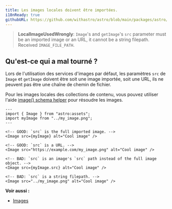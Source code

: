 ```yaml
---
title: Les images locales doivent être importées.
i18nReady: true
githubURL: https://github.com/withastro/astro/blob/main/packages/astro/src/core/errors/errors-data.ts
---
```


> **LocalImageUsedWrongly**: `Image`'s and `getImage`'s `src` parameter must be an imported image or an URL, it cannot be a string filepath. Received `IMAGE_FILE_PATH`.

## Qu'est-ce qui a mal tourné ?
Lors de l'utilisation des services d'images par défaut, les paramètres `src` de `Image` et `getImage` doivent être soit une image importée, soit une URL, ils ne peuvent pas être une chaîne de chemin de fichier.

Pour les images locales des collections de contenu, vous pouvez utiliser l'aide [image() schema helper](/fr/guides/images/#images-dans-les-collections-de-contenu) pour résoudre les images.

```astro
---
import { Image } from "astro:assets";
import myImage from "../my_image.png";
---

<!-- GOOD: `src` is the full imported image. -->
<Image src={myImage} alt="Cool image" />

<!-- GOOD: `src` is a URL. -->
<Image src="https://example.com/my_image.png" alt="Cool image" />

<!-- BAD: `src` is an image's `src` path instead of the full image object. -->
<Image src={myImage.src} alt="Cool image" />

<!-- BAD: `src` is a string filepath. -->
<Image src="../my_image.png" alt="Cool image" />
```

**Voir aussi :**
-  [Images](/fr/guides/images/)
